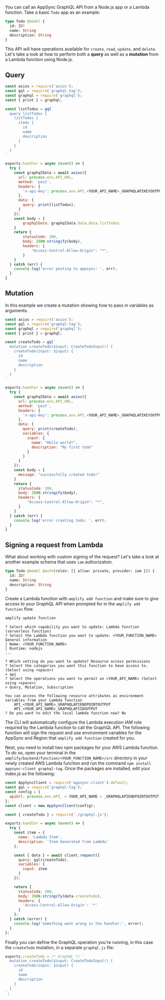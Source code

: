 You can call an AppSync GraphQL API from a Node.js app or a Lambda function. Take a basic `Todo` app as an example: 

```graphql
type Todo @model {
  id: ID!
  name: String
  description: String
}
```

This API will have operations available for `create`, `read`, `update`, and `delete`. Let's take a look at how to perform both a __query__ as well as a __mutation__ from a Lambda function using Node.js.

## Query

```javascript
const axios = require('axios');
const gql = require('graphql-tag');
const graphql = require('graphql');
const { print } = graphql;

const listTodos = gql`
  query listTodos {
    listTodos {
      items {
        id
        name
        description
      }
    }
  }
`

exports.handler = async (event) => {
  try {
    const graphqlData = await axios({
      url: process.env.API_URL,
      method: 'post',
      headers: {
        'x-api-key': process.env.API_<YOUR_API_NAME>_GRAPHQLAPIKEYOUTPUT
      },
      data: {
        query: print(listTodos),
      }
    });
    const body = {
        graphqlData: graphqlData.data.data.listTodos
    }
    return {
        statusCode: 200,
        body: JSON.stringify(body),
        headers: {
            "Access-Control-Allow-Origin": "*",
        }
    }
  } catch (err) {
    console.log('error posting to appsync: ', err);
  } 
}
```

## Mutation

In this example we create a mutation showing how to pass in variables as arguments.

```js
const axios = require('axios');
const gql = require('graphql-tag');
const graphql = require('graphql');
const { print } = graphql;

const createTodo = gql`
  mutation createTodo($input: CreateTodoInput!) {
    createTodo(input: $input) {
      id
      name
      description
    }
  }
`

exports.handler = async (event) => {
  try {
    const graphqlData = await axios({
      url: process.env.API_URL,
      method: 'post',
      headers: {
        'x-api-key': process.env.API_<YOUR_API_NAME>_GRAPHQLAPIKEYOUTPUT
      },
      data: {
        query: print(createTodo),
        variables: {
          input: {
            name: "Hello world!",
            description: "My first todo"
          }
        }
      }
    });
    const body = {
      message: "successfully created todo!"
    }
    return {
      statusCode: 200,
      body: JSON.stringify(body),
      headers: {
          "Access-Control-Allow-Origin": "*",
      }
    }
  } catch (err) {
    console.log('error creating todo: ', err);
  } 
}
```

## Signing a request from Lambda

What about working with custom signing of the request? Let's take a look at another example schema that uses `iam` authorization.

```graphql
type Todo @model @auth(rules: [{ allow: private, provider: iam }]) {
  id: ID!
  name: String
  description: String
}
```

Create a Lambda function with `amplify add function` and make sure to give access to your GraphQL API when prompted for in the `amplify add function` flow.

```bash
amplify update function
```

```console
? Select which capability you want to update: Lambda function (serverless function)
? Select the Lambda function you want to update: <YOUR_FUNCTION_NAME>
General information
| Name: <YOUR_FUNCTION_NAME>
| Runtime: nodejs
...

? Which setting do you want to update? Resource access permissions
? Select the categories you want this function to have access to. (Select using <space>)
> api
? Select the operations you want to permit on <YOUR_API_NAME> (Select using <space>)
> Query, Mutation, Subscription

You can access the following resource attributes as environment variables from your Lambda function
	API_<YOUR_API_NAME>_GRAPHQLAPIENDPOINTOUTPUT
	API_<YOUR_API_NAME>_GRAPHQLAPIIDOUTPUT
? Do you want to edit the local lambda function now? No
```

The CLI will automatically configure the Lambda execution IAM role required by the Lambda function to call the GraphQL API. The following function will sign the request and use environment variables for the AppSync and Region that `amplify add function` created for you.

Next, you need to install two npm packages for your AWS Lambda function. To do so, open your terminal in the `amplify/backend/function/<YOUR_FUNCTION_NAME>/src` directory in your newly created AWS Lambda function and run the command `npm install appsync-client graphql-tag`. Once the packages are installed, edit your index.js as the following:

```javascript
const AppSyncClient = require('appsync-client').default;
const gql = require('graphql-tag');
const config = {
  apiUrl: process.env.API_ < YOUR_API_NAME > _GRAPHQLAPIENDPOINTOUTPUT
};
const client = new AppSyncClient(config);

const { createTodo } = require('./graphql.js');

exports.handler = async (event) => {
  try {
    const item = {
      name: 'Lambda Item',
      description: 'Item Generated from Lambda'
    };

    const { data } = await client.request({
      query: gql(createTodo),
      variables: {
        input: item
      }
    });

    return {
      statusCode: 200,
      body: JSON.stringify(data.createTodo),
      headers: {
        'Access-Control-Allow-Origin': '*'
      }
    };
  } catch (error) {
    console.log('Something went wrong in the handler:', error);
  }
};
```

Finally you can define the GraphQL operation you're running, in this case the `createTodo` mutation, in a separate `graphql.js` file:

```javascript
exports.createTodo = /* GraphQL */ `
  mutation createTodo($input: CreateTodoInput!) {
    createTodo(input: $input) {
      id
      name
      description
    }
  }
`;
```
